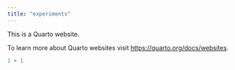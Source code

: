 ```yaml
---
title: "experiments"
---
```


This is a Quarto website.

To learn more about Quarto websites visit <https://quarto.org/docs/websites>.

```r
1 + 1
```
